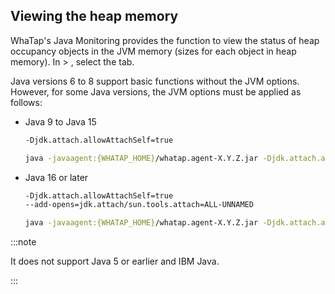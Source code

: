 ## Viewing the heap memory

WhaTap's Java Monitoring provides the function to view the status of heap occupancy objects in the JVM memory (sizes for each object in heap memory). In <Cmdname sid="app_upper" className="uitext" /> > <Cmdname sid="instance_performance_analysis" className="uitext" />, select the <Cmdname sid="heap_histogram" className="uitext" /> tab.

Java versions 6 to 8 support basic functions without the JVM options. However, for some Java versions, the JVM options must be applied as follows:

-   Java 9 to Java 15

    ```bash
    -Djdk.attach.allowAttachSelf=true
    ```

    ```bash title="example"
    java -javaagent:{WHATAP_HOME}/whatap.agent-X.Y.Z.jar -Djdk.attach.allowAttachSelf=true -jar {application.jar}
    ```

-   Java 16 or later

    ```bash
    -Djdk.attach.allowAttachSelf=true
    --add-opens=jdk.attach/sun.tools.attach=ALL-UNNAMED
    ```

    ```bash title="example"
    java -javaagent:{WHATAP_HOME}/whatap.agent-X.Y.Z.jar -Djdk.attach.allowAttachSelf=true --add-opens=java.base/java.lang=ALL-UNNAMED --add-opens=jdk.attach/sun.tools.attach=ALL-UNNAMED -jar {application.jar}
    ```

:::note

It does not support Java 5 or earlier and IBM Java.

:::
